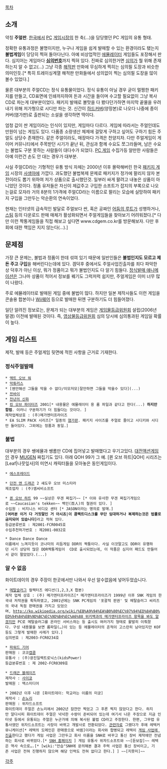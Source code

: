 [[목차]]

== 소개 ==
약칭 '''주얼판'''.
[[한국]]에서 [[PC]] [[게임]]시장의 한 축(...)을 담당했던 PC 게임의 유통 형태.

정확한 유통과정은 불명이지만, 누구나 게임을 쉽게 발매할 수 있는 환경이라도 됐는지 '''불법게임'''이 당당히 찍혀 돌아다닌다. 아예 비상업적인 [[에뮬레이터]] 게임들도 포장해서 판다. 심지어는 게임마다 '''[[심의]]번호'''까지 찍혀 있다. 진짜로 심의한거면 [[심의]]가 뭘 위해 존재하는지 알 수 없고(…) 그냥 각종 [[해적판]] 만화에 무심하게 찍히는 심의필 도장과 비슷한 의미인듯.[* 특히 트레이싱계열 해적판 만화들에서 성의없이 찍는 심의필 도장을 많이 볼수 있었다.]

물론 대부분의 주얼CD는 정식 유통물이었다. 정식 유통이 아닐 경우 굳이 멀쩡한 패키지를 만들고, CD표면에 인쇄까지하여 돈과 시간을 들이며 수고할 필요없이 그냥 복사CD로 파는게 대부분이었다. 패키지 발매로 볼맛을 다 봤다던가하면 마지막 끝물을 우려내기 위해 저가형으로 시디만 파는 것. 신간이 [[하드커버]](양장본)로 나오다 나중에 종이커버(염가판)로 출판되는 소설을 생각하면 딱이다.

엄청 값이 싼 게임이라는 인식이 있지만, 게임마다 다르다. 게임에 따라서는 주얼인데도 만원이 넘는 게임도 있다. 다품종 소량생산 체제에 걸맞게 구하고 싶어도 구하기 힘든 주얼도 상당수 존재한다. 같은 주얼이라도, 매장마다 가격은 천양지차.
다만 주얼게임이 게이머 커뮤니티에서 주목받던 시기가 끝난 뒤, 관심과 함께 수요도 쪼그라들며, 남은 수요는 불법도 구분 못하는 사람들이 대다수가 되었다. [[PC 게임]] 수집가등 알만한 사람들은 아예 이런건 손도 안 대는 경우가 대부분. 

사실 주얼CD라는 기형적인 유통 방식 자체는 2000년 이후 몰락해버린 한국 [[패키지 게임]] 시장의 [[사생아]]에 가깝다. 과도했던 불법복제 문제로 패키지가 정가에 팔리지 않자 본전이라도 뽑기 위하여 저가 상품으로 출시했던것. 일부러 싸게 팔려고 내놓은 상품이 아니었던 것이다. 정품 유저들은 자신이 제값주고 구입한 소프트가 잡지의 부록으로 나오는걸로 모자라 거의 8분의 1가격에 주얼CD라는 이름으로 팔리는 모습에 실망하여 패키지 구입을 그만두는 악순환의 연속이었다. 

현재는 인터넷의 급속적인 발달로 주얼보다 싼, 혹은 공짜인 [[어둠의 루트]]가 성행하거나, [[스팀(플랫폼)|스팀]] 등의 다운로드 판매 매체가 활성화되면서 주얼게임들을 찾아보기 어려워졌다.[* 다만 이런 짝퉁게임들을 직접 해보고 싶다면 www.cdgem.co.kr를 방문해보자. 다만 후회에 대한 책임은 지지 않는다(...).]

== 문제점 ==
가장 큰 문제는, 불법과 정품이 한데 섞여 있기 때문에 일반인들은 '''불법인지도 모르고 제 돈 주고 구입'''을 해버린다는데에 있다. 겜덕후 중에서도 주얼사업진출자를 죄다 파악한 상 덕후가 아닌 이상, 뭐가 정품이고 뭐가 불법인지도 다 알기 힘들다. [[정식발매 애니메이션]]은 그나마 상품이 적어서 정보를 꿰기도 그럭저럭 쉽지만, 주얼게임은 이미 너무 많이 나왔다. 

주로 에뮬레이터로 발매된 게임 중에 불법이 많다. 하지만 일본 제작사들도 이런 게임을 콘솔용 합본이나 [[Wii]]웨어 등으로 발매한 뒤엔 구분하기도 더 힘들어졌다.

일단 알려진 정보로는, 문제가 되는 대부분의 게임은 [[게임물등급위원회]] 설립(2006년 말경) 이전에 발매된 것이다. 즉, [[영상물등급위원회]] 심의 당시에 심의통과된 게임일 확률이 높다.

== 게임 리스트 ==
제작, 발매 등은 주얼게임 뒷면에 적힌 사항을 근거로 기재한다.

=== 정식주얼발매 ===
 * [[액트 오브 워]]
 * [[악튜러스]]
 * [웬만해선 그들을 막을 수 없다/이모저모|잘만하면 그들을 막을수 있다](...)
 * [[쯔바이]]
 * [[천년의 신화]]
 * [[킹 오브 파이터즈]] 2001[* 내용물은 에뮬레이터 용 롬 파일과 같다고 한다(...) '''하지만 합법'''. 이러니 구분하기가 더 힘들다는 것이다. ]
 제작업체상호 : (주)메가엔터프라이즈
 * EA SLIM PACK 시리즈[* 일종의 [[염가판]]. 패키지 사이즈를 주얼로 줄이고 시디키와 시디만 들어있다. 그외에는 정품과 동일.]

=== 불법 ===
대부분의 경우 쌩에뮬과 쌩롬만 CD에 집어넣고 발매했다고 우기고있다. [[대전액션게임]]인 경우 [[MUGEN]] 짜집기도 있다. 아래 QOH 99가 그 예. [퀸 오브 하트|QOH] 시리즈는 [Leaf|나뭇잎사]의 미연시 캐릭터들을 모아놓은 동인게임이다.

 * [[에스프레이드]]

 * [[던전 앤 드래곤]] 2 섀도우 오브 미스타라
 제조업자 : (주)엠씨비소프트 

 * [[퀸 오브 하트]] 99 ~~실상은 무겐 짜집기~~ [* 이와 유사한 무겐 짜집기게임으로 ~~Caucasian's tekken~~ 백인(百人)의 철권이 있다. ]
 수입원 : 비지니스 비디오 센터 [* JASON이라는 명의로 발매.]
 '''[여러분 이거 다 거짓말인 거 아시죠|이 콤팩트디스크를 무단 임대하거나 복제하는것은 법률로 금지되어 있습니다]'''라고 적혀 있다.
 등급분류번호 : 제2001-FCR0045호
 수입추천허가번호 : 제2001-0032호 

 * Dance Dance Dance
 이름에서 느껴지듯이 코나미의 리듬게임 DDR의 짝퉁이다. 사실 이것말고도 DDR이 유행하던 시기 상당히 많은 DDR짝퉁게임이  CD로 출시되었는데, 이 작품은 심지어 패드도 만들어서 같이 팔았었다.(...)

=== 알 수 없음 ===
화이트데이의 경우 주장이 한곳에서만 나와서 우선 알수없음에 넣어두었습니다. 

 * [[메탈슬러그]] 컬렉터즈 에디션(1,2,3,X 합본)
 제작 업체 상호 : (주) 메가엔터프라이즈[* 메가엔터프라이즈가 1999년 이후 SNK 게임의 한국내 저작권을 획득하였고, 2001년에는 SNK PC게임의 '포괄적 판권' 및 메탈슬러그 씨리즈의 국내 독점 판매권을 가지고 있었으며, [[http://ko.wikipedia.org/wiki/%EB%A9%94%EA%B0%80%EC%97%94%ED%84%B0%ED%94%84%EB%9D%BC%EC%9D%B4%EC%A6%88 위키백과의 메가엔터프라이즈 항목을 봐도 알겠지만]] PC로 메탈슬러그를 온라인 서비스하는 등 출시도 여러가지 형태로 활발히 이뤄졌다. 구성 내용물을 보면 롬파일(…)이 있는 등 에뮬레이터의 흔적이 고스란히 남아있지만 KOF등도 그렇게 발매한 사례가 있다.]
 심의번호 : 제2003-FCR0234호

 * [[파워드 기어]]
 판매원 : 코코[[캡콤]]
 유통사 : (주)광진일렉트로닉스(kidsPower)
 등급분류번호 : 제 2002-FCR0309호

 * [[드래곤 블레이즈]]
 제작사 : [[사이쿄]]
 발매원 : 맥스미디어

 * 2002년 이후 나온 [화이트데이: 학교라는 이름의 미궁] 
 제작사 : [[손노리]]
 판매원 : 위자드소프트
 화이트데이 주얼은 손노리에서 2002년 잠깐만 찍었고 그 후론 찍지 않았다고 한다. 하지만 알다시피 화이트데이 주얼은 넉넉한 수량이 준비되어 있는데 여기서 나온 주장으로 지금 인터넷 등에서 유통되는 주얼은 누군가에 의해 복사된 불법 CD라고 주장한다. 한편, 그무렵 유통사였던 위자드소프트는 사장이 바뀌고 개발사로 전환되었다. [https://www.sonnori.co.kr/for_you/mygame/freeboard/view.php?fb_code=6591 관련자료] 그랬다가 후에 레텍커뮤니케이션[* 레텍의 도메인은 판매용으로 바뀜]이라는 회사와 합병되고 레텍이 [http://www.etnews.com/news/telecom/public/1805707_2562.html 게임 사업에 진출]한다고 했다가 게임 사업은 그만두고 회사 이름을 SNH로 바꾸고 통신 장비 제작에만 전념하는 회사로 바뀌었다.[* [http://www.mysnh.com/ SNH 홈페이지] ] 게임 유통사 위자드소프트와 ~~[듣보잡]~~ 레텍은 역사 속으로….[* [wiki:"안습"SNH에 문의해본 결과 주력 사업은 통신 장비이고, 기존 사업은 전혀 진행하지 않으며 해당 인력도 전혀 없다고 한다.] ] ~~[지못미]~~

[[각주]]
